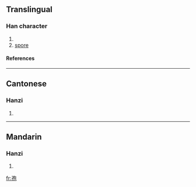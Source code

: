 ==Translingual==
===Han character===
{{Han char|rn=39|rad=子|as=05|sn=8|four=1741<sub>2</sub>|canj=弓木心口山 (NDPRU)}}
# {{defn|Han|sort=子05}}
# [[spore]]
====References====
{{Han ref|kx=0279.020|dkj=06964|dj=0547.040|hdz=21014.020|uh=5B62|ud=23394|bh=CC55|bd=52309}}
----

==Cantonese==
===Hanzi===
{{yue-hanzi|jyut=|y=baau1}}
# {{defn|Cantonese}}
----
==Mandarin==
===Hanzi===
{{cmn-hanzi|pin=[[bāo]] ([[bao1]])|wg=pao<sup>1</sup>}}
# {{defn|Mandarin}}

[[fr:孢]]
